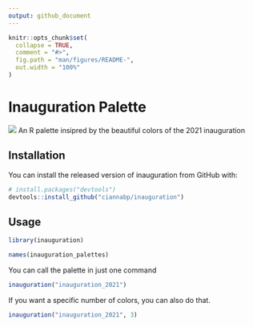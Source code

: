```yaml
---
output: github_document
---
```


<!-- README.md is generated from README.Rmd. Please edit that file -->

```r
knitr::opts_chunk$set(
  collapse = TRUE,
  comment = "#>",
  fig.path = "man/figures/README-",
  out.width = "100%"
)
```
# Inauguration Palette 
![](amy_kamala_jill.jpg)
An R palette insipred by the beautiful colors of the 2021 inauguration

## Installation

You can install the released version of inauguration from GitHub with:

```r
# install.packages("devtools")
devtools::install_github("ciannabp/inauguration")
```

## Usage

```r
library(inauguration)

names(inauguration_palettes)
```


You can call the palette in just one command

```r
inauguration("inauguration_2021")
```

If you want a specific number of colors, you can also do that.

```r
inauguration("inauguration_2021", 3)
```


